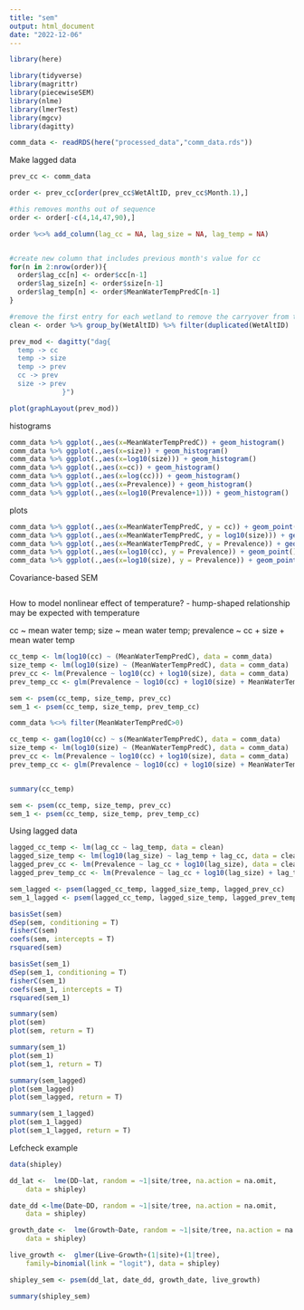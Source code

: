 ```yaml
---
title: "sem"
output: html_document
date: "2022-12-06"
---
```


```r
library(here)

library(tidyverse)
library(magrittr)
library(piecewiseSEM)
library(nlme)
library(lmerTest)
library(mgcv)
library(dagitty)

comm_data <- readRDS(here("processed_data","comm_data.rds"))
```

Make lagged data
```r
prev_cc <- comm_data

order <- prev_cc[order(prev_cc$WetAltID, prev_cc$Month.1),]

#this removes months out of sequence
order <- order[-c(4,14,47,90),]

order %<>% add_column(lag_cc = NA, lag_size = NA, lag_temp = NA)


#create new column that includes previous month's value for cc
for(n in 2:nrow(order)){
  order$lag_cc[n] <- order$cc[n-1]
  order$lag_size[n] <- order$size[n-1]
  order$lag_temp[n] <- order$MeanWaterTempPredC[n-1]
}

#remove the first entry for each wetland to remove the carryover from the last wetland
clean <- order %>% group_by(WetAltID) %>% filter(duplicated(WetAltID) | n()==1)

```



```r
prev_mod <- dagitty("dag{
  temp -> cc
  temp -> size
  temp -> prev
  cc -> prev
  size -> prev
             }")

plot(graphLayout(prev_mod))

```

histograms
```r
comm_data %>% ggplot(.,aes(x=MeanWaterTempPredC)) + geom_histogram()
comm_data %>% ggplot(.,aes(x=size)) + geom_histogram()
comm_data %>% ggplot(.,aes(x=log10(size))) + geom_histogram()
comm_data %>% ggplot(.,aes(x=cc)) + geom_histogram()
comm_data %>% ggplot(.,aes(x=log(cc))) + geom_histogram()
comm_data %>% ggplot(.,aes(x=Prevalence)) + geom_histogram()
comm_data %>% ggplot(.,aes(x=log10(Prevalence+1))) + geom_histogram()

```
plots
```r
comm_data %>% ggplot(.,aes(x=MeanWaterTempPredC, y = cc)) + geom_point() + geom_smooth()
comm_data %>% ggplot(.,aes(x=MeanWaterTempPredC, y = log10(size))) + geom_point() + geom_smooth()
comm_data %>% ggplot(.,aes(x=MeanWaterTempPredC, y = Prevalence)) + geom_point() + geom_smooth()
comm_data %>% ggplot(.,aes(x=log10(cc), y = Prevalence)) + geom_point() + geom_smooth(method = "lm")
comm_data %>% ggplot(.,aes(x=log10(size), y = Prevalence)) + geom_point() + geom_smooth(method = "lm")
```

Covariance-based SEM
```r

```



How to model nonlinear effect of temperature?
- hump-shaped relationship may be expected with temperature

cc ~ mean water temp; size ~ mean water temp; prevalence ~ cc + size + mean water temp
```r
cc_temp <- lm(log10(cc) ~ (MeanWaterTempPredC), data = comm_data)
size_temp <- lm(log10(size) ~ (MeanWaterTempPredC), data = comm_data)
prev_cc <- lm(Prevalence ~ log10(cc) + log10(size), data = comm_data)
prev_temp_cc <- glm(Prevalence ~ log10(cc) + log10(size) + MeanWaterTempPredC, data = comm_data)

sem <- psem(cc_temp, size_temp, prev_cc)
sem_1 <- psem(cc_temp, size_temp, prev_temp_cc)
```

```r
comm_data %<>% filter(MeanWaterTempPredC>0)

cc_temp <- gam(log10(cc) ~ s(MeanWaterTempPredC), data = comm_data)
size_temp <- lm(log10(size) ~ (MeanWaterTempPredC), data = comm_data)
prev_cc <- lm(Prevalence ~ log10(cc) + log10(size), data = comm_data)
prev_temp_cc <- glm(Prevalence ~ log10(cc) + log10(size) + MeanWaterTempPredC, data = comm_data)


summary(cc_temp)

sem <- psem(cc_temp, size_temp, prev_cc)
sem_1 <- psem(cc_temp, size_temp, prev_temp_cc)
```

Using lagged data
```r
lagged_cc_temp <- lm(lag_cc ~ lag_temp, data = clean)
lagged_size_temp <- lm(log10(lag_size) ~ lag_temp + lag_cc, data = clean)
lagged_prev_cc <- lm(Prevalence ~ lag_cc + log10(lag_size), data = clean)
lagged_prev_temp_cc <- lm(Prevalence ~ lag_cc + log10(lag_size) + lag_temp, data = clean)

sem_lagged <- psem(lagged_cc_temp, lagged_size_temp, lagged_prev_cc)
sem_1_lagged <- psem(lagged_cc_temp, lagged_size_temp, lagged_prev_temp_cc)
```


```r
basisSet(sem)
dSep(sem, conditioning = T)
fisherC(sem)
coefs(sem, intercepts = T)
rsquared(sem)
```

```r
basisSet(sem_1)
dSep(sem_1, conditioning = T)
fisherC(sem_1)
coefs(sem_1, intercepts = T)
rsquared(sem_1)
```


```r
summary(sem)
plot(sem)
plot(sem, return = T)
```

```r
summary(sem_1)
plot(sem_1)
plot(sem_1, return = T)
```


```r
summary(sem_lagged)
plot(sem_lagged)
plot(sem_lagged, return = T)
```

```r
summary(sem_1_lagged)
plot(sem_1_lagged)
plot(sem_1_lagged, return = T)
```


Lefcheck example

```r
data(shipley)
```

```r
dd_lat <-  lme(DD~lat, random = ~1|site/tree, na.action = na.omit, 
    data = shipley)

date_dd <-lme(Date~DD, random = ~1|site/tree, na.action = na.omit, 
    data = shipley)

growth_date <-  lme(Growth~Date, random = ~1|site/tree, na.action = na.omit, 
    data = shipley)

live_growth <-  glmer(Live~Growth+(1|site)+(1|tree), 
    family=binomial(link = "logit"), data = shipley)
```

```r
shipley_sem <- psem(dd_lat, date_dd, growth_date, live_growth)
```

```r
summary(shipley_sem)
```

